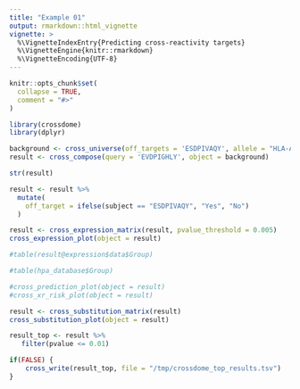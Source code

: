```yaml
---
title: "Example 01"
output: rmarkdown::html_vignette
vignette: >
  %\VignetteIndexEntry{Predicting cross-reactivity targets}
  %\VignetteEngine{knitr::rmarkdown}
  %\VignetteEncoding{UTF-8}
---
```


```r

knitr::opts_chunk$set(
  collapse = TRUE,
  comment = "#>"
)

```

```r

library(crossdome)
library(dplyr)

background <- cross_universe(off_targets = 'ESDPIVAQY', allele = "HLA-A*01:01")
result <- cross_compose(query = 'EVDPIGHLY', object = background)

```

```r

str(result)

```

```r

result <- result %>%
  mutate(
    off_target = ifelse(subject == "ESDPIVAQY", "Yes", "No")
  )

```

```r

result <- cross_expression_matrix(result, pvalue_threshold = 0.005)
cross_expression_plot(object = result)

```

```r

#table(result@expression$data$Group)

```

```r

#table(hpa_database$Group)
```

```r

#cross_prediction_plot(object = result)
#cross_xr_risk_plot(object = result)

```

```r

result <- cross_substitution_matrix(result)
cross_substitution_plot(object = result)

```

```r

result_top <- result %>%
   filter(pvalue <= 0.01)

```

```r

if(FALSE) {
    cross_write(result_top, file = "/tmp/crossdome_top_results.tsv")
}

```
